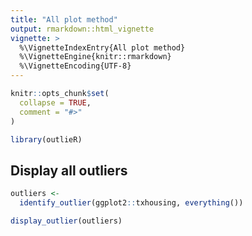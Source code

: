 ```yaml
---
title: "All plot method"
output: rmarkdown::html_vignette
vignette: >
  %\VignetteIndexEntry{All plot method}
  %\VignetteEngine{knitr::rmarkdown}
  %\VignetteEncoding{UTF-8}
---
```


```r
knitr::opts_chunk$set(
  collapse = TRUE,
  comment = "#>"
)
```

```r
library(outlieR)
```

## Display all outliers

```r
outliers <-
  identify_outlier(ggplot2::txhousing, everything())

display_outlier(outliers)
```

